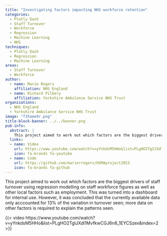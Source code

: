 ```yaml
---
title: "Investigating factors impacting NHS workforce retention"
categories:
  - Plotly Dash
  - Staff Turnover
  - Workforce
  - Regression
  - Machine Learning
  - NHS
techniques:
  - Plotly Dash
  - Regression
  - Machine Learning
areas:
  - Staff Turnover
  - Workforce
author:
  - name: Marie Rogers
    affiliation: NHS England
  - name: Richard Pilbery
    affiliation: Yorkshire Ambulance Service NHS Trust
organisations:
  - NHS England
  - Yorkshire Ambulance Service NHS Trust
image: "f1haee9r.png"
title-block-banner: ../../banner.png
pub-info:
  abstract: |
    This project aimed to work out which factors are the biggest drivers of staff turnover using regression modelling on staff workforce figures as well as other local factors such as employment. This was turned into a dashboard for internal use.
  links:
  - name: Video
    url: https://www.youtube.com/watch?v=yYnkdsM5HHo&list=PLgHO2TgIJXdl1MvfkwCGJ6n8_1EYCSzex&index=2
    icon: fa-brands fa-youtube
  - name: Code
    url: https://github.com/marierrogers/HSMAproject2023
    icon: fa-brands fa-github
---
```

This project aimed to work out which factors are the biggest drivers of staff turnover using regression modelling on staff workforce figures as well as other local factors such as employment. This was turned into a dashboard for internal use. However, it was concluded that the currently available data only acccounted for 13% of the variation in turnover seen; more data on other factors is required to explain the patterns seen.

{{< video https://www.youtube.com/watch?v=yYnkdsM5HHo&list=PLgHO2TgIJXdl1MvfkwCGJ6n8_1EYCSzex&index=2 >}}
